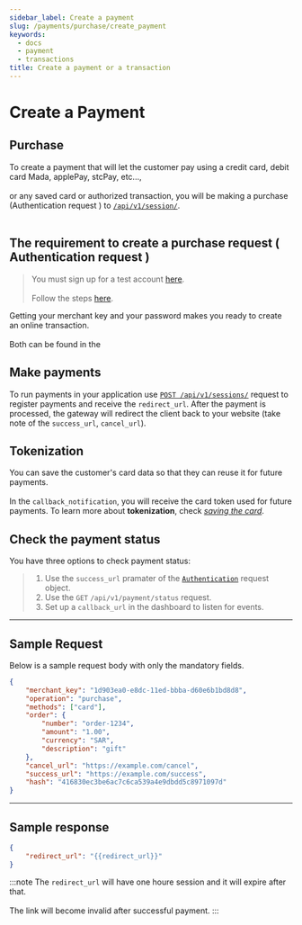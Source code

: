 ```yaml
---
sidebar_label: Create a payment
slug: /payments/purchase/create_payment
keywords:
  - docs
  - payment
  - transactions
title: Create a payment or a transaction
---
```


# Create a Payment

## Purchase

To create a payment that will let the customer pay using a credit card, debit card Mada, applePay, stcPay, etc..., <br></br>
or any saved card or authorized transaction, you will be making a purchase (Authentication request ) to [`/api/v1/session/`](../../api/gateway/authentication-request). <br></br>

## The requirement to create a purchase request ( Authentication request )

> You must sign up for a test account [here](https://dashboard.dineropay.com/login?continue=%2F). <br></br>
> Follow the steps [here](../../get-started#making-your-first-payment-as-easy-as-following-the-below-steps).

Getting your merchant key and your password makes you ready to create an online transaction. <br></br>
Both can be found in the <circle width ='260' text='merchant dashboard'/>

## Make payments

To run payments in your application use <u>[`POST /api/v1/sessions/`](../../../api/gateway/authentication-request)</u> request to register payments and receive the `redirect_url`. After the payment is processed, the gateway will redirect the client back to your website (take note of the `success_url`, `cancel_url`).

## Tokenization

You can save the customer's card data so that they can reuse it for future payments.<br></br>
In the `callback_notification`, you will receive the card token used for future payments.
To learn more about **tokenization**, check [_saving the card_](../../saving-cards).

## Check the payment status

You have three options to check payment status:

> 1. Use the `success_url` pramater of the [`Authentication`](../../../api/gateway/authentication-request) request object.
> 2. Use the `GET` `/api/v1/payment/status` request.
> 3. Set up a `callback_url` in the dashboard to listen for events.

---

## Sample Request

Below is a sample request body with only the mandatory fields.

```json
{
	"merchant_key": "1d903ea0-e8dc-11ed-bbba-d60e6b1bd8d8",
	"operation": "purchase",
	"methods": ["card"],
	"order": {
		"number": "order-1234",
		"amount": "1.00",
		"currency": "SAR",
		"description": "gift"
	},
	"cancel_url": "https://example.com/cancel",
	"success_url": "https://example.com/success",
	"hash": "416830ec3be6ac7c6ca539a4e9dbdd5c8971097d"
}
```

---

## Sample response

```json
{
	"redirect_url": "{{redirect_url}}"
}
```

:::note
The `redirect_url` will have one houre session and it will expire after that. <br></br>
The link will become invalid after successful payment.
:::
